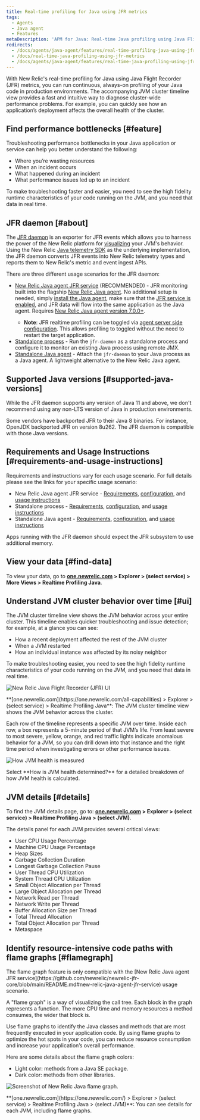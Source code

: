 ```yaml
---
title: Real-time profiling for Java using JFR metrics
tags:
  - Agents
  - Java agent
  - Features
metaDescription: 'APM for Java: Real-time Java profiling using Java Flight Recorder (JFR) metrics.'
redirects:
  - /docs/agents/java-agent/features/real-time-profiling-java-using-jfr-metrics
  - /docs/real-time-java-profiling-using-jfr-metrics
  - /docs/agents/java-agent/features/real-time-java-profiling-using-jfr-metrics
---
```





With New Relic's real-time profiling for Java using Java Flight Recorder (JFR) metrics, you can run continuous, always-on profiling of your Java code in production environments. The accompanying JVM cluster timeline view provides a fast and intuitive way to diagnose cluster-wide performance problems. For example, you can quickly see how an application’s deployment affects the overall health of the cluster.

## Find performance bottlenecks [#feature]

Troubleshooting performance bottlenecks in your Java application or service can help you better understand the following:

* Where you’re wasting resources
* When an incident occurs
* What happened during an incident
* What performance issues led up to an incident

To make troubleshooting faster and easier, you need to see the high fidelity runtime characteristics of your code running on the JVM, and you need that data in real time.

## JFR daemon [#about]

The [JFR daemon](https://github.com/newrelic/newrelic-jfr-core) is an exporter for JFR events which allows you to harness the power of the New Relic platform for [visualizing](#find-data) your JVM's behavior. Using the New Relic [Java telemetry SDK](https://github.com/newrelic/newrelic-telemetry-sdk-java) as the underlying implementation, the JFR daemon converts JFR events into New Relic telemetry types and reports them to New Relic's metric and event ingest APIs.

There are three different usage scenarios for the JFR daemon:

* [New Relic Java agent JFR service](https://github.com/newrelic/newrelic-jfr-core/blob/main/README.md#new-relic-java-agent-jfr-service) (RECOMMENDED) - JFR monitoring built into the flagship [New Relic Java agent](/docs/agents/java-agent/). No additional setup is needed, simply [install the Java agent](/docs/agents/java-agent/installation/install-java-agent/), make sure that the [JFR service is enabled](/docs/agents/java-agent/configuration/java-agent-configuration-config-file/#jfr-real-time-profiling), and JFR data will flow into the same <InlinePopover type="apm" /> application as the Java agent. Requires [New Relic Java agent version 7.0.0+](/docs/release-notes/agent-release-notes/java-release-notes/java-agent-700/).
  * **Note**: JFR realtime profiling can be toggled via [agent server side configuration](/docs/apm/agents/manage-apm-agents/configuration/server-side-agent-configuration/). This allows profiling to toggled without the need to restart the target application.
* [Standalone process](https://github.com/newrelic/newrelic-jfr-core/blob/main/README.md#standalone-process) - Run the `jfr-daemon` as a standalone process and configure it to monitor an existing Java process using remote JMX.
* [Standalone Java agent](https://github.com/newrelic/newrelic-jfr-core/blob/main/README.md#standalone-java-agent) - Attach the `jfr-daemon` to your Java process as a Java agent. A lightweight alternative to the New Relic Java agent.

## Supported Java versions [#supported-java-versions]

While the JFR daemon supports any version of Java 11 and above, we don't recommend
using any non-LTS version of Java in production environments.

Some vendors have backported JFR to their Java 8 binaries. For instance, OpenJDK backported JFR on version 8u262. The JFR daemon is compatible with those Java versions.

## Requirements and Usage Instructions [#requirements-and-usage-instructions]

Requirements and instructions vary for each usage scenario. For full details please see the links for your specific usage scenario:

* New Relic Java agent JFR service - [Requirements](https://github.com/newrelic/newrelic-jfr-core/blob/main/README.md#requirements-for-new-relic-java-agent-jfr-service), [configuration](https://github.com/newrelic/newrelic-jfr-core/blob/main/README.md#configuration-for-new-relic-java-agent-jfr-service), and [usage instructions](https://github.com/newrelic/newrelic-jfr-core/blob/main/README.md#usage-for-new-relic-java-agent-jfr-service)
* Standalone process - [Requirements](https://github.com/newrelic/newrelic-jfr-core/blob/main/README.md#requirements-for-standalone-process), [configuration](https://github.com/newrelic/newrelic-jfr-core/blob/main/README.md#configuration-for-standalone-usage), and [usage instructions](https://github.com/newrelic/newrelic-jfr-core/blob/main/README.md#usage-for-standalone-process)
* Standalone Java agent - [Requirements](https://github.com/newrelic/newrelic-jfr-core/blob/main/README.md#requirements-for-standalone-java-agent), [configuration](https://github.com/newrelic/newrelic-jfr-core/blob/main/README.md#configuration-for-standalone-usage), and [usage instructions](https://github.com/newrelic/newrelic-jfr-core/blob/main/README.md#usage-for-standalone-java-agent)

<Callout variant="important">
  Apps running with the JFR daemon should expect the JFR subsystem to use additional memory.
</Callout>

## View your data [#find-data]

To view your data, go to **[one.newrelic.com](https://one.newrelic.com/all-capabilities) > Explorer > (select service) > More Views > Realtime Profiling Java**.

## Understand JVM cluster behavior over time [#ui]

The JVM cluster timeline view shows the JVM behavior across your entire cluster. This timeline enables quicker troubleshooting and issue detection; for example, at a glance you can see:

* How a recent deployment affected the rest of the JVM cluster
* When a JVM restarted
* How an individual instance was affected by its noisy neighbor

To make troubleshooting easier, you need to see the high fidelity runtime characteristics of your code running on the JVM, and you need that data in real time.

<img
  title="new-relic-one-java-flight-record-ui"
  alt="New Relic Java Flight Recorder (JFR) UI"
  src={apmJavaFlightRecordUI}
/>

<figcaption>
  **[one.newrelic.com](https://one.newrelic.com/all-capabilities) > Explorer > (select service) > Realtime Profiling Java**: The JVM cluster timeline view shows the JVM behavior across the cluster.
</figcaption>

Each row of the timeline represents a specific JVM over time. Inside each row, a box represents a 5-minute period of that JVM’s life. From least severe to most severe, yellow, orange, and red traffic lights indicate anomalous behavior for a JVM, so you can drill down into that instance and the right time period when investigating errors or other performance issues.

<img
  title="JVM-health-info"
  alt="How JVM health is measured"
  src={apmJavaJVMHealthUI}
/>

<figcaption>
  Select **How is JVM health determined?** for a detailed breakdown of how JVM health is calculated.
</figcaption>

## JVM details [#details]

To find the JVM details page, go to: **[one.newrelic.com](https://one.newrelic.com/all-capabilities) > Explorer > (select service) > Realtime Profiling Java > (select JVM)**. 

The details panel for each JVM provides several critical views:

* User CPU Usage Percentage
* Machine CPU Usage Percentage
* Heap Sizes
* Garbage Collection Duration
* Longest Garbage Collection Pause
* User Thread CPU Utilization
* System Thread CPU Utilization
* Small Object Allocation per Thread
* Large Object Allocation per Thread
* Network Read per Thread
* Network Write per Thread
* Buffer Allocation Size per Thread
* Total Thread Allocation
* Total Object Allocation per Thread
* Metaspace

## Identify resource-intensive code paths with flame graphs [#flamegraph]

<Callout variant="important">
  The flame graph feature is only compatible with the [New Relic Java agent JFR service](https://github.com/newrelic/newrelic-jfr-core/blob/main/README.md#new-relic-java-agent-jfr-service) usage scenario.
</Callout>

A "flame graph" is a way of visualizing the call tree. Each block in the graph represents a function. The more CPU time and memory resources a method consumes, the wider that block is.

Use flame graphs to identify the Java classes and methods that are most frequently executed in your application code. By using flame graphs to optimize the hot spots in your code, you can reduce resource consumption and increase your application’s overall performance.

Here are some details about the flame graph colors:

* Light color: methods from a Java SE package.
* Dark color: methods from other libraries.

<img
  title="Screenshot of New Relic Java flame graph"
  alt="Screenshot of New Relic Java flame graph."
  src={apmJavaJfrFlamegraphs}
/>

<figcaption>
  **[one.newrelic.com](https://one.newrelic.com/) > Explorer > (select service) > Realtime Profiling Java > (select JVM)**: You can see details for each JVM, including flame graphs.
</figcaption>
